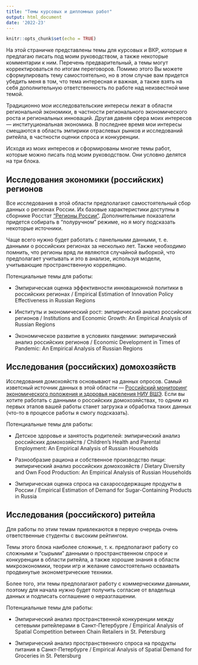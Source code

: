 ```yaml
---
title: "Темы курсовых и дипломных работ"
output: html_document
date: '2022-23'
---
```


```r
knitr::opts_chunk$set(echo = TRUE)
```

На этой страничке представлены темы для курсовых и ВКР, которые я предлагаю писать под моим руководством, а также некоторые комментарии к ним. 
Перечень предварительный, а темы могут корректироваться по итогам переговоров. Помимо этого Вы можете сформулировать тему самостоятельно, но в этом случае вам придется убедить меня в том, что тема интересная и важная, а также взять на себя дополнительную ответственность по работе над неизвестной мне темой.

Традиционно мои исследовательские интересы лежат в области региональной экономики, в частности регионального экономического роста и региональных инноваций. Другая давняя сфера моих интересов --- институциональная экономика. В последнее время мои интересы смещаются в область эмпирики отраслевых рынков и исследований ритейла, в частности оценки спроса и конкуренции. 

Исходя из моих интересов и сформированы многие темы работ, которые можно писать под моим руководством. Они условно делятся на три блока. 


## Исследования экономики (российских) регионов

Все исследования в этой области предполагают самостоятельный сбор данных о регионах России. Их базовые характеристики доступны в сборнике Росстат ["Регионы России"](https://rosstat.gov.ru/folder/210/document/13205). Дополнительные показатели придется собирать в "полуручном" режиме, но я могу подсказать некоторые источники. 

Чаще всего нужно будет работать с панельными данными, т. е. данными о российских регионах за несколько лет. Также необходимо помнить, что регионы вряд ли являются случайной выборкой, что предполагает учитывать и это в анализе, используя модели, учитывающие пространственную корреляцию. 

Потенциальные темы для работы: 

* Эмпирическая оценка эффективности инновационной политики в российских регионах / Empirical Estimation of Innovation Policy Effectiveness in Russian Regions

* Институты и экономический рост: эмпирический анализ российских регионов / Institutions and Economic Growth: An Empirical Analysis of Russian Regions

* Экономическое развитие в условиях пандемии: эмпирический анализ российских регионов / Economic Development in Times of Pandemic: An Empirical Analysis of Russian Regions



## Исследования (российских) домохозяйств

Исследования домохояйств основывают на данных опросов. Самый изветсный источник данных в этой области --- [Российский мониторинг экономического положения и здоровья населения НИУ ВШЭ](https://www.hse.ru/rlms/). Если вы хотите работать с данными о российских домохозяйствах, то одним из первых этапов вашей работы станет загрузка и обработка таких данных (что-то в процессе работы я смогу подсказать).

Потенциальные темы для работы: 

* Детское здоровье и занятость родителей: эмпирический анализ российских домохозяйств / Children's Health and Parental Employment: An Empirical Analysis of Russian Households

* Разнообразие рациона и собственное производство пищи: эмпирический анализ российских домохозяйств / Dietary Diversity and Own Food Production: An Empirical Analysis of Russian Households

* Эмпирическая оценка спроса на сахаросодержащие продукты в России / Empirical Estimation of Demand for Sugar-Containing Products in Russia


## Исследования (российского) ритейла

Для работы по этим темам привлекаются в первую очередь очень ответственные студенты с высоким рейтингом. 

Темы этого блока наиболее сложные, т. к. предполагают работу со сложными и "сырыми" данными о пространственном спросе и конкуренции в области ритейла, а также хорошие знания в области микроэкономики, теории игр и желание самостоятельно осваивать продвинутые эконометрические техники. 

Более того, эти темы предполагают работу с коммерческими данными, поэтому для начала нужно будет получить согласие от владельца данных и подписать соглашение о неразглашении. 


Потенциальные темы для работы: 

* Эмпирический анализ пространственной конкуренции между сетевыми ритейлерами в Санкт-Петербурге / Empirical Analysis of Spatial Competition between Chain Retailers in St. Petersburg

* Эмпирический анализ пространственного спроса на продукты питания в Санкт-Петербурге / Empirical Analysis of Spatial Demand for Groceries in St. Petersburg







